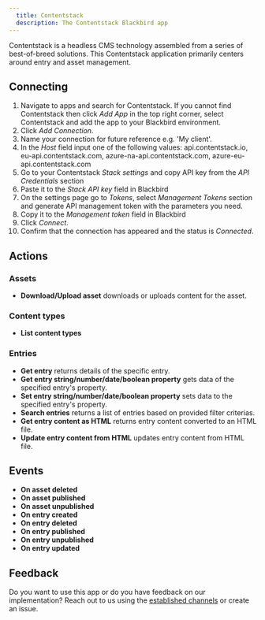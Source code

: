 ```yaml
---
  title: Contentstack
  description: The Contentstack Blackbird app
---
```


<LinkCard title="View on Github" target="_blank" href="https://github.com/bb-io/Contentstack" icon="github" />
 

Contentstack is a headless CMS technology assembled from a series of best-of-breed solutions. This Contentstack application primarily centers around entry and asset management.

## Connecting

1. Navigate to apps and search for Contentstack. If you cannot find Contentstack then click _Add App_ in the top right corner, select Contentstack and add the app to your Blackbird environment.
2. Click _Add Connection_.
3. Name your connection for future reference e.g. 'My client'.
4. In the _Host_ field input one of the following values: api.contentstack.io, eu-api.contentstack.com, azure-na-api.contentstack.com, azure-eu-api.contentstack.com
5. Go to your Contentstack _Stack settings_ and copy API key from the _API Credentials_ section
6. Paste it to the _Stack API key_ field in Blackbird
7. On the settings page go to _Tokens_, select _Management Tokens_ section and generate API management token with the parameters you need.
8. Copy it to the _Management token_ field in Blackbird
9. Click _Connect_.
10. Confirm that the connection has appeared and the status is _Connected_.

## Actions

### Assets

- **Download/Upload asset** downloads or uploads content for the asset.

### Content types
- **List content types**

### Entries
- **Get entry** returns details of the specific entry.
- **Get entry string/number/date/boolean property** gets data of the specified entry's property.
- **Set entry string/number/date/boolean property** sets data to the specified entry's property.
- **Search entries** returns a list of entries based on provided filter criterias.
- **Get entry content as HTML** returns entry content converted to an HTML file.
- **Update entry content from HTML** updates entry content from HTML file.

## Events

-   **On asset deleted**
-   **On asset published**
-   **On asset unpublished**
-   **On entry created**
-   **On entry deleted**
-   **On entry published**
-   **On entry unpublished**
-   **On entry updated**

## Feedback

Do you want to use this app or do you have feedback on our implementation? Reach out to us using the [established channels](https://www.blackbird.io/) or create an issue.

